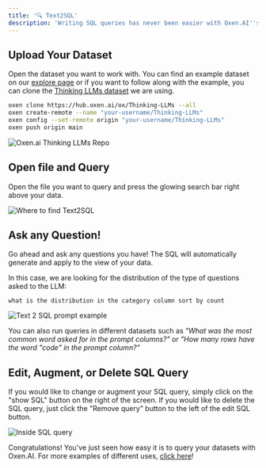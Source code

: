 ```yaml
---
title: '🔍 Text2SQL'
description: 'Writing SQL queries has never been easier with Oxen.AI''s Text2SQL feature. All you need is a natural language question and you instantly get a SQL query generated for you which you can edit however you''d like.'
---
```


## Upload Your Dataset

Open the dataset you want to work with. You can find an example dataset on our [explore page](https://www.oxen.ai/explore) or if you want to follow along with the example, you can clone the [Thinking LLMs dataset](https://www.oxen.ai/ox/Thinking-LLMs) we are using.

```bash
oxen clone https://hub.oxen.ai/ox/Thinking-LLMs --all
oxen create-remote --name "your-username/Thinking-LLMs"
oxen config --set-remote origin "your-username/Thinking-LLMs"
oxen push origin main
```

<img
  className="block"
  src="/images/thinking_llms.png"
  alt="Oxen.ai Thinking LLMs Repo"
/>

## Open file and Query

Open the file you want to query and press the glowing search bar right above your data.


<img
  className="block"
  src="/images/text2sql.png"
  alt="Where to find Text2SQL"
/>

## Ask any Question!

Go ahead and ask any questions you have! The SQL will automatically generate and apply to the view of your data.

In this case, we are looking for the distribution of the type of questions asked to the LLM:

```
what is the distribution in the category column sort by count
```

<img
  className="block"
  src="/images/count_dist.png"
  alt="Text 2 SQL prompt example"
/>

You can also run queries in different datasets such as *"What was the most common word asked for in the prompt columns?"* or *"How many rows have the word "code" in the prompt column?"*

## Edit, Augment, or Delete SQL Query

If you would like to change or augment your SQL query, simply click on the "show SQL" button on the right of the screen. If you would like to delete the SQL query, just click the "Remove query" button to the left of the edit SQL button.

<img
  className="block"
  src="/images/inside_sql.png"
  alt="Inside SQL query"
/>

Congratulations! You've just seen how easy it is to query your datasets with Oxen.AI. For more examples of different uses, [click here](https://docs.oxen.ai/use-cases/text-translation)!